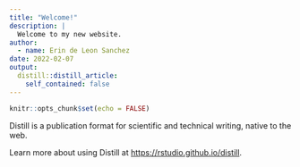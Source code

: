 ```yaml
---
title: "Welcome!"
description: |
  Welcome to my new website.
author:
  - name: Erin de Leon Sanchez
date: 2022-02-07
output:
  distill::distill_article:
    self_contained: false
---
```



```r
knitr::opts_chunk$set(echo = FALSE)
```

Distill is a publication format for scientific and technical writing, native to the web.

Learn more about using Distill at <https://rstudio.github.io/distill>.


